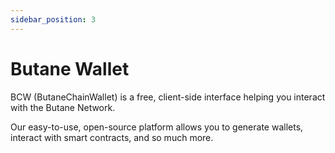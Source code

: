 ```yaml
---
sidebar_position: 3
---
```


# Butane Wallet

BCW (ButaneChainWallet) is a free, client-side interface helping you interact with the Butane Network.

 Our easy-to-use, open-source platform allows you to generate wallets, interact with smart contracts, and so much more.